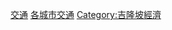 {{Commons cat|Transport in Kuala Lumpur}}
{{portal|马来西亚|交通}}
{{see also|吉隆坡}}

[[Category:吉隆坡|交通]]
[[Category:各城市交通|各城市交通]]
[[Category:吉隆坡經濟|Category:吉隆坡經濟]]